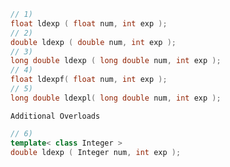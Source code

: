 ```cpp
// 1)
float ldexp ( float num, int exp );
// 2)
double ldexp ( double num, int exp );
// 3)
long double ldexp ( long double num, int exp );
// 4)
float ldexpf( float num, int exp );
// 5)
long double ldexpl( long double num, int exp );
```

`Additional Overloads`

```cpp
// 6)
template< class Integer >
double ldexp ( Integer num, int exp );
```